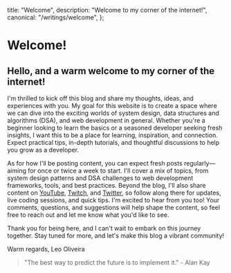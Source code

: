   title: "Welcome",
  description: "Welcome to my corner of the internet!",
  canonical: "/writings/welcome",
};

# Welcome!

## Hello, and a warm welcome to my corner of the internet!

I'm thrilled to kick off this blog and share my thoughts, ideas, and experiences with you.
My goal for this website is to create a space where we can dive into the exciting worlds of system design, data structures and algorithms (DSA),
and web development in general. Whether you're a beginner looking to learn the basics or a seasoned developer seeking fresh insights,
I want this to be a place for learning, inspiration, and connection. Expect practical tips, in-depth tutorials,
and thoughtful discussions to help you grow as a developer.

As for how I'll be posting content, you can expect fresh posts regularly—aiming for once or twice a week to start.
I'll cover a mix of topics, from system design patterns and DSA challenges to web development frameworks, tools, and best practices.
Beyond the blog, I'll also share content on [YouTube](https://www.youtube.com/@leooliveirax), [Twitch](https://www.twitch.tv/leooliveirax),
and [Twitter](https://x.com/leooliveira_x), so follow along there for updates, live coding sessions, and quick tips.
I'm excited to hear from you too!
Your comments, questions, and suggestions will help shape the content, so feel free to reach out and let me know what you'd like to see.

Thank you for being here, and I can't wait to embark on this journey together. Stay tuned for more, and let's make this blog a vibrant community!

Warm regards, Leo Oliveira

> "The best way to predict the future is to implement it." - Alan Kay

<div className="pb-24" />
